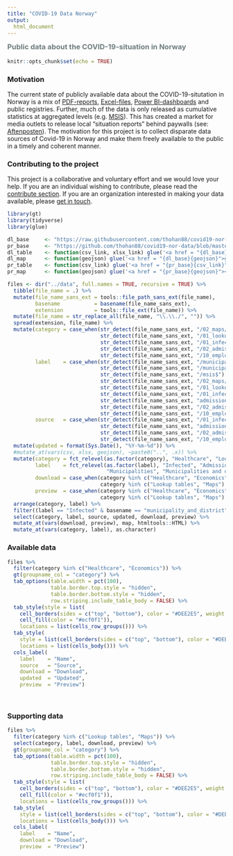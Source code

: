```yaml
---
title: "COVID-19 Data Norway"
output:
  html_document
---
```

<script>
$(document).ready(function(){
$('[data-toggle="tooltip"]').tooltip(); 
});
</script>

<h3 style = "color: #6f7d7e;margin-top:8px;">Public data about the COVID-19-situation in Norway </h3>
```r
knitr::opts_chunk$set(echo = TRUE)
```

### Motivation
The current state of publicly available data about the COVID-19-situtation in Norway is a mix of [PDF-reports](https://www.fhi.no/sv/smittsomme-sykdommer/corona/dags--og-ukerapporter/dags--og-ukerapporter-om-koronavirus/), [Excel-files](https://www.nav.no/no/nav-og-samfunn/statistikk/arbeidssokere-og-stillinger-statistikk/permitterte), [Power BI-dashboards](https://www.helsedirektoratet.no/statistikk/antall-innlagte-pasienter-pa-sykehus-med-pavist-covid-19) and public registries. Further, much of the data is only released as cumulative statistics at aggregated levels (e.g. [MSIS](http://www.msis.no/)). This has created a market for media outlets to release local "situation reports" behind paywalls (see: [Aftenposten](https://www.aftenposten.no/norge/i/K3mnr4/i-det-meste-av-landet-bremser-viruset-opp-i-oslo-sprer-det-seg-raskt-fra-bydel-til-bydel)). The motivation for this project is to collect disparate data sources of Covid-19 in Norway and make them freely available to the public in a timely and coherent manner.

### Contributing to the project
This project is a collaborative and voluntary effort and we would love your help. If you are an individual wishing to contribute, please read the [contribute section](contribute.html). If you are an organization interested in making your data available, please [get in touch](#).

```r
library(gt)
library(tidyverse)
library(glue)
```

```r
dl_base     <- "https://raw.githubusercontent.com/thohan88/covid19-nor-data/master/"
pr_base     <- "https://github.com/thohan88/covid19-nor-data/blob/master/"
dl_table    <- function(csv_link, xlsx_link) glue('<a href = "{dl_base}{csv_link}">csv</a> <a href = "{dl_base}{xlsx_link}">xlsx</a>')
dl_map      <- function(geojson) glue('<a href = "{dl_base}{geojson}">geojson</a>')
pr_table    <- function(csv_link) glue('<a href = "{pr_base}{csv_link}"><span class="fa fa-search"></span></a>')
pr_map      <- function(geojson) glue('<a href = "{pr_base}{geojson}"><span class="fa fa-search"></span></a>')

files <- dir("../data", full.names = TRUE, recursive = TRUE) %>% 
  tibble(file_name = .) %>% 
  mutate(file_name_sans_ext = tools::file_path_sans_ext(file_name),
         basename           = basename(file_name_sans_ext), 
         extension          = tools::file_ext(file_name)) %>% 
  mutate(file_name = str_replace_all(file_name, "\\.\\./", "")) %>% 
  spread(extension, file_name) %>% 
  mutate(category = case_when(str_detect(file_name_sans_ext, "/02_maps/")          ~ "Maps",
                              str_detect(file_name_sans_ext, "/01_lookup_tables/") ~ "Lookup tables",
                              str_detect(file_name_sans_ext, "/01_infected/")      ~ "Healthcare",
                              str_detect(file_name_sans_ext, "/02_admissions/")    ~ "Healthcare",
                              str_detect(file_name_sans_ext, "/10_employment/")    ~ "Economics"),
         label    = case_when(str_detect(file_name_sans_ext, "/municipalities$")    ~ "Municipalities",
                              str_detect(file_name_sans_ext, "/municipalities_districts$") ~ "Municipalities and districts",
                              str_detect(file_name_sans_ext, "/msis$")             ~ "MSIS regions",
                              str_detect(file_name_sans_ext, "/02_maps/")          ~ "Maps",
                              str_detect(file_name_sans_ext, "/01_lookup_tables/") ~ "Lookup tables",
                              str_detect(file_name_sans_ext, "/01_infected/")      ~ "Infected",
                              str_detect(file_name_sans_ext, "admissions_with")    ~ "In respirator",
                              str_detect(file_name_sans_ext, "/02_admissions/")    ~ "Admissions",
                              str_detect(file_name_sans_ext, "/10_employment/")    ~ "Unemployment benefits"),
         source   = case_when(str_detect(file_name_sans_ext, "/01_infected/")      ~ "MSIS",
                              str_detect(file_name_sans_ext, "admissions_with")    ~ "Directorate of Health",
                              str_detect(file_name_sans_ext, "/02_admissions/")    ~ "Directorate of Health",
                              str_detect(file_name_sans_ext, "/10_employment/")    ~ "NAV")) %>% 
  mutate(updated = format(Sys.Date(), "%Y-%m-%d")) %>% 
  #mutate_at(vars(csv, xlsx, geojson), ~paste0("..", .x)) %>% 
  mutate(category = fct_relevel(as.factor(category), "Healthcare", "Lookup tables", "Maps"),
         label    = fct_relevel(as.factor(label), "Infected", "Admissions", "In respirator",
                                "Municipalities", "Municipalities and districts", "MSIS regions"),
         download = case_when(category %in% c("Healthcare", "Economics", "Lookup tables") ~ map2_chr(csv, xlsx, dl_table),
                              category %in% c("Lookup tables", "Maps")                     ~ map_chr(geojson, dl_map)),
         preview  = case_when(category %in% c("Healthcare", "Economics", "Lookup tables") ~ map_chr(csv, pr_table),
                              category %in% c("Lookup tables", "Maps")                     ~ map_chr(geojson, pr_map))) %>% 
  arrange(category, label) %>% 
  filter((label == "Infected" & basename == "municipality_and_district") | label != "Infected") %>% 
  select(category, label, source, updated, download, preview) %>% 
  mutate_at(vars(download, preview), map, htmltools::HTML) %>% 
  mutate_at(vars(category, label), as.character)
```


### Available data

```r
files %>% 
  filter(category %in% c("Healthcare", "Economics")) %>% 
  gt(groupname_col = "category") %>%
  tab_options(table.width = pct(100),
              table.border.top.style = "hidden",
              table.border.bottom.style = "hidden",
              row.striping.include_table_body = FALSE) %>%
  tab_style(style = list(
    cell_borders(sides = c("top", "bottom"), color = "#DEE2E5", weight = px(1)),
    cell_fill(color = "#ecf0f1")),
    locations = list(cells_row_groups())) %>%
  tab_style(
    style = list(cell_borders(sides = c("top", "bottom"), color = "#DEE2E5", weight = px(1))),
    locations = list(cells_body())) %>%
  cols_label(
    label    = "Name",
    source   = "Source",
    download = "Download",
    updated  = "Updated",
    preview  = "Preview")
```
<br>

### Supporting data

```r
files %>% 
  filter(category %in% c("Lookup tables", "Maps")) %>% 
  select(category, label, download, preview) %>% 
  gt(groupname_col = "category") %>%
  tab_options(table.width = pct(100),
              table.border.top.style = "hidden",
              table.border.bottom.style = "hidden",
              row.striping.include_table_body = FALSE) %>%
  tab_style(style = list(
    cell_borders(sides = c("top", "bottom"), color = "#DEE2E5", weight = px(1)),
    cell_fill(color = "#ecf0f1")),
    locations = list(cells_row_groups())) %>%
  tab_style(
    style = list(cell_borders(sides = c("top", "bottom"), color = "#DEE2E5", weight = px(1))),
    locations = list(cells_body())) %>%
  cols_label(
    label    = "Name",
    download = "Download",
    preview  = "Preview")
```

